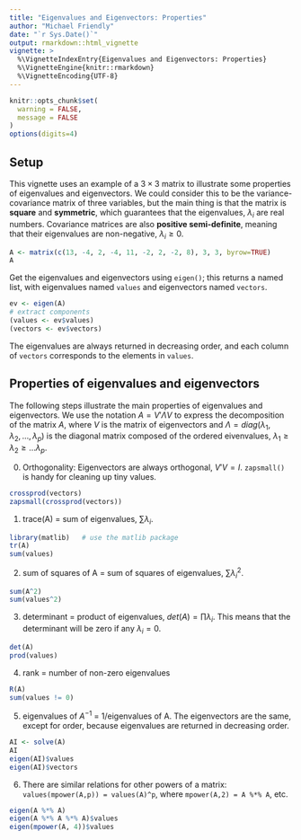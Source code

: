 ---
title: "Eigenvalues and Eigenvectors: Properties"
author: "Michael Friendly"
date: "`r Sys.Date()`"
output: rmarkdown::html_vignette
vignette: >
  %\VignetteIndexEntry{Eigenvalues and Eigenvectors: Properties}
  %\VignetteEngine{knitr::rmarkdown}
  %\VignetteEncoding{UTF-8}
---

```{r, echo = FALSE}
knitr::opts_chunk$set(
  warning = FALSE,
  message = FALSE
)
options(digits=4)
```
## Setup

This vignette uses an example of a $3 \times 3$ matrix to illustrate some properties of
eigenvalues and eigenvectors.  We could consider this to be the variance-covariance matrix of three variables,
but the main thing is that the matrix is **square** and **symmetric**, which guarantees that the eigenvalues, $\lambda_i$ are
real numbers. Covariance matrices are also **positive semi-definite**, meaning
that their eigenvalues are non-negative, $\lambda_i \ge 0$.

```{r}
A <- matrix(c(13, -4, 2, -4, 11, -2, 2, -2, 8), 3, 3, byrow=TRUE)
A
```

Get the eigenvalues and eigenvectors using `eigen()`;  this returns a named list, with eigenvalues named `values` and
eigenvectors named `vectors`.
```{r}
ev <- eigen(A)
# extract components
(values <- ev$values)
(vectors <- ev$vectors)
```
The eigenvalues are always returned in decreasing order, and each column of `vectors` corresponds to the
elements in `values`.


## Properties of eigenvalues and eigenvectors
The following steps illustrate the main properties of eigenvalues and eigenvectors.  We use the notation
$A = V' \Lambda V$ to express the decomposition of the matrix $A$, where $V$ is the matrix of
eigenvectors and $\Lambda = diag(\lambda_1, \lambda_2, \dots, \lambda_p)$ is the diagonal matrix
composed of the ordered eivenvalues, $\lambda_1 \ge \lambda_2 \ge \dots \lambda_p$.

0. Orthogonality: Eigenvectors are always orthogonal, $V' V = I$.  `zapsmall()` is handy for cleaning up tiny values.
```{r}
crossprod(vectors)
zapsmall(crossprod(vectors))
```


1. trace(A) = sum of eigenvalues, $\sum \lambda_i$.
```{r}
library(matlib)   # use the matlib package
tr(A)
sum(values)
```

2. sum of squares of A = sum of squares of eigenvalues, $\sum \lambda_i^2$.
```{r}
sum(A^2)
sum(values^2)
```

3. determinant = product of eigenvalues, $det(A) = \prod \lambda_i$. This means that the determinant will be zero
if any $\lambda_i = 0$.
```{r}
det(A)
prod(values)
```

4. rank = number of non-zero eigenvalues
```{r}
R(A)
sum(values != 0)
```


5. eigenvalues of $A^{-1}$ = 1/eigenvalues of A. The eigenvectors are the same, except for order, because eigenvalues
are returned in decreasing order.
```{r}
AI <- solve(A)
AI
eigen(AI)$values
eigen(AI)$vectors
```

6. There are similar relations for other powers of a matrix: `values(mpower(A,p)) = values(A)^p`, where 
`mpower(A,2) = A %*% A`, etc.
```{r}
eigen(A %*% A)
eigen(A %*% A %*% A)$values
eigen(mpower(A, 4))$values

```

